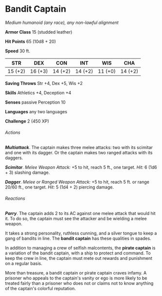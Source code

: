 # Bandit Captain
*Medium humanoid (any race), any non-lawful alignment*

**Armor Class** 15 (studded leather)

**Hit Points** 65 (10d8 + 20)

**Speed** 30 ft.

| STR     | DEX     | CON     | INT     | WIS     | CHA     |
|---------|---------|---------|---------|---------|---------|
| 15 (+2) | 16 (+3) | 14 (+2) | 14 (+2) | 11 (+0) | 14 (+2) |

**Saving Throws** Str +4, Dex +5, Wis +2

**Skills** Athletics +4, Deception +4

**Senses** passive Perception 10

**Languages** any two languages

**Challenge** 2 (450 XP)

###### Actions

***Multiattack***. The captain makes three melee attacks: two with its scimitar and one with its dagger. Or the captain makes two ranged attacks with its daggers.

***Scimitar***. *Melee Weapon Attack:* +5 to hit, reach 5 ft., one target. *Hit:* 6 (1d6 + 3) slashing damage.

***Dagger***. *Melee or Ranged Weapon Attack:* +5 to hit, reach 5 ft. or range 20/60 ft., one target. *Hit:* 5 (1d4 + 2) piercing damage.

###### Reactions

***Parry***. The captain adds 2 to its AC against one melee attack that would hit it. To do so, the captain must see the attacker and be wielding a melee weapon.

It takes a strong personality, ruthless cunning, and a silver tongue to keep a gang of bandits in line. The **bandit captain** has these qualities in spades.

In addition to managing a crew of selfish malcontents, the **pirate captain** is a variation of the bandit captain, with a ship to protect and command. To keep the crew in line, the captain must mete out rewards and punishment on a regular basis.

More than treasure, a bandit captain or pirate captain craves infamy. A prisoner who appeals to the captain's vanity or ego is more likely to be treated fairly than a prisoner who does not or claims not to know anything of the captain's colorful reputation.